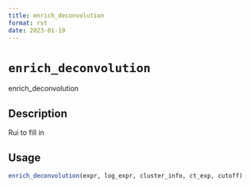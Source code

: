 ```yaml
--- 
title: enrich_deconvolution 
format: rst 
date: 2023-01-19 
--- 
```

# `enrich_deconvolution`

enrich_deconvolution


## Description

Rui to fill in


## Usage

```r
enrich_deconvolution(expr, log_expr, cluster_info, ct_exp, cutoff)
```


